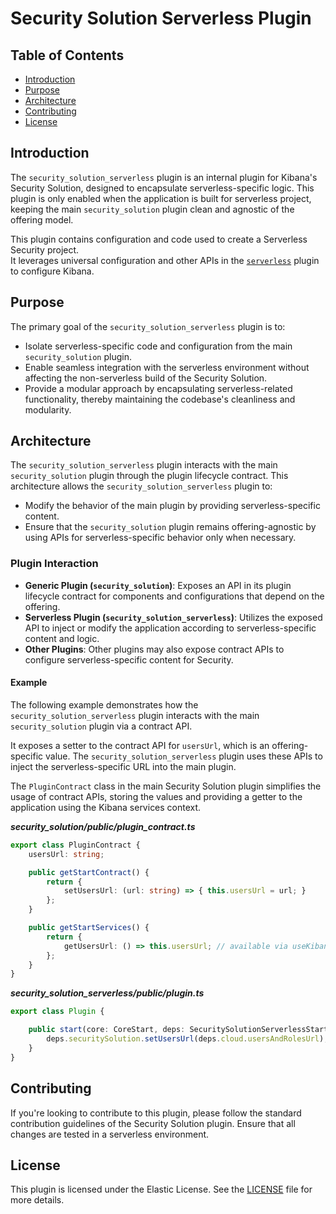 # **Security Solution Serverless Plugin**

## **Table of Contents**
- [Introduction](#introduction)
- [Purpose](#purpose)
- [Architecture](#architecture)
- [Contributing](#contributing)
- [License](#license)

## **Introduction**
The `security_solution_serverless` plugin is an internal plugin for Kibana's Security Solution, designed to encapsulate serverless-specific logic. 
This plugin is only enabled when the application is built for serverless project, keeping the main `security_solution` plugin clean and agnostic of the offering model.

This plugin contains configuration and code used to create a Serverless Security project.  
It leverages universal configuration and other APIs in the [`serverless`](../serverless/README.mdx) plugin to configure Kibana.

## **Purpose**
The primary goal of the `security_solution_serverless` plugin is to:
- Isolate serverless-specific code and configuration from the main `security_solution` plugin.
- Enable seamless integration with the serverless environment without affecting the non-serverless build of the Security Solution.
- Provide a modular approach by encapsulating serverless-related functionality, thereby maintaining the codebase's cleanliness and modularity.

## **Architecture**
The `security_solution_serverless` plugin interacts with the main `security_solution` plugin through the plugin lifecycle contract. 
This architecture allows the `security_solution_serverless` plugin to:
- Modify the behavior of the main plugin by providing serverless-specific content.
- Ensure that the `security_solution` plugin remains offering-agnostic by using APIs for serverless-specific behavior only when necessary.

### **Plugin Interaction**
- **Generic Plugin (`security_solution`)**: Exposes an API in its plugin lifecycle contract for components and configurations that depend on the offering.
- **Serverless Plugin (`security_solution_serverless`)**: Utilizes the exposed API to inject or modify the application according to serverless-specific content and logic.
- **Other Plugins**: Other plugins may also expose contract APIs to configure serverless-specific content for Security. 

#### **Example**

The following example demonstrates how the `security_solution_serverless` plugin interacts with the main `security_solution` plugin via a contract API. 

It exposes a setter to the contract API for `usersUrl`, which is an offering-specific value. The `security_solution_serverless` plugin uses these APIs to inject the serverless-specific URL into the main plugin.

The `PluginContract` class in the main Security Solution plugin simplifies the usage of contract APIs, storing the values and providing a getter to the application using the Kibana services context.

___security_solution/public/plugin_contract.ts___
```typescript
export class PluginContract {
    usersUrl: string;

    public getStartContract() {
        return {
            setUsersUrl: (url: string) => { this.usersUrl = url; }
        };
    }

    public getStartServices() {
        return {
            getUsersUrl: () => this.usersUrl; // available via useKibana().services.getUsersUrl()
        };
    }
}
```

___security_solution_serverless/public/plugin.ts___
```typescript
export class Plugin {

    public start(core: CoreStart, deps: SecuritySolutionServerlessStartDeps) {
        deps.securitySolution.setUsersUrl(deps.cloud.usersAndRolesUrl);
    }
}
```

## **Contributing**
If you're looking to contribute to this plugin, please follow the standard contribution guidelines of the Security Solution plugin. Ensure that all changes are tested in a serverless environment.

## **License**
This plugin is licensed under the Elastic License. See the [LICENSE](../LICENSE.txt) file for more details.
